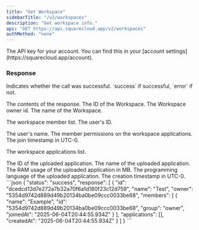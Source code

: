 ```yaml
---
title: "Get Workspace"
sidebarTitle: "/v2/workspaces"
description: "Get workspace info."
api: "GET https://api.squarecloud.app/v2/workspaces"
authMethod: "none"
---
```


<ParamField header="Authorization" type="string" placeholder="API KEY" required>
  The API key for your account. You can find this in your [account settings](https://squarecloud.app/account).
</ParamField>

### Response

<ResponseField name="status" type="string">
  Indicates whether the call was successful. `success` if successful, `error` if not.
</ResponseField>
<ResponseField name="response" type="object">

The contents of the response.
<Expandable title="Toggle object">
<ResponseField name="id" type="string">
  The ID of the Workspace.
</ResponseField>
<ResponseField name="owner" type="string">
  The Workspace owner id.
</ResponseField>
<ResponseField name="name" type="string">
  The name of the Workspace.
</ResponseField>
<ResponseField name="members" type="object">

The workspace member list.
<Expandable title="Toggle object">
<ResponseField name="id" type="string">
  The user's ID.
</ResponseField>

<ResponseField name="name" type="string">
  The user's name.
</ResponseField>
<ResponseField name="group" type="string">
  The member permissions on the workspace applications.
</ResponseField>
<ResponseField name="joinedAt" type="string">
  The join timestamp in UTC-0.
</ResponseField>

</Expandable>
</ResponseField>
<ResponseField name="applications" type="object">

The workspace applications list.
<Expandable title="Toggle object">

<ResponseField name="id" type="string">
  The ID of the uploaded application.
</ResponseField>
<ResponseField name="name" type="string">
  The name of the uploaded application.
</ResponseField>
<ResponseField name="ram" type="number">
  The RAM usage of the uploaded application in MB.
</ResponseField>
<ResponseField name="language" type="object">
  The programming language of the uploaded application.
</ResponseField>


</Expandable>
</ResponseField>
<ResponseField name="createdAt" type="string">
  The creation timestamp in UTC-0.
</ResponseField>
</Expandable>
</ResponseField>

<ResponseExample>
```json
{
    "status": "success",
    "response": [
        {
            "id": "dcedcd13d7e272a7b32a70f6a1d180f23c12d759", 
            "name": "Test", 
            "owner": "5354d9742d889d49b20134ba0be09ccc0033be68",
            "members": [
            {
                "name": "Example",
                "id": "5354d9742d889d49b20134ba0be09ccc0033be68",
                "group": "owner",
                "joinedAt": "2025-06-04T20:44:55.934Z"
            }
            ],
            "applications": [], 
            "createdAt": "2025-06-04T20:44:55.934Z"
        }
    ]
}
```
</ResponseExample>